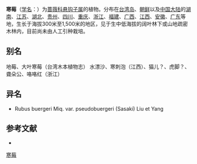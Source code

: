 {{Speciesbox
| name = 寒莓
| status = 
| status_system = 
| image =Rubus buergeri in Mount Hongu 2011-01-02.jpg
| genus = Rubus
| species = buergeri
| authority = Miq.
}}

'''寒莓'''（[[学名|学名]]：{{lang|la|''Rubus buergeri''}}）为[[蔷薇科|蔷薇科]][[悬钩子属|悬钩子属]]的植物。分布在[[台湾岛|台湾岛]]、[[朝鲜|朝鲜]]以及[[中国大陆|中国大陆]]的[[湖南|湖南]]、[[江苏|江苏]]、[[湖北|湖北]]、[[贵州|贵州]]、[[四川|四川]]、[[重庆|重庆]]、[[浙江|浙江]]、[[福建|福建]]、[[广西|广西]]、[[江西|江西]]、[[安徽|安徽]]、[[广东|广东]]等地，生长于海拔300米至1,500米的地区，见于生中低海拔的阔叶林下或山地疏密木林内，目前尚未由人工引种栽培。

== 别名 ==
地莓、大叶寒莓（台湾木本植物志） 水漂沙、寒刺泡（江西）、猫儿？、虎脚？、聋朵公、咯咯红（浙江）

== 异名 ==
* Rubus buergeri Miq. var. pseudobuergeri (Sasaki) Liu et Yang

== 参考文献 ==
<div class="references-small">
* {{cite web| url =http://www.bioinfo.cn/db05/KmzwSpecies.php?action=view&id=18523| title =寒莓| work =《中国高等植物数据库全库》| publisher =中国科学院微生物研究所| author =昆明植物研究所| accessdate =2009-02-25| deadurl =yes| archiveurl =https://web.archive.org/web/20160305053223/http://www.bioinfo.cn/db05/KmzwSpecies.php?action=view&id=18523| archivedate =2016-03-05}}
</div>
{{Taxonbar|from=Q10955066}}

[[Category:悬钩子属|寒莓]]


{{植物小作品}}